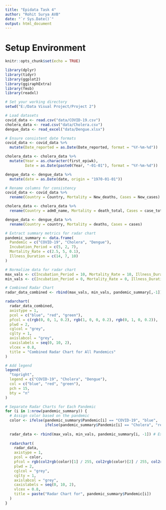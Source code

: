 ---
title: "Epidata Task 4"
author: "Rohit Surya AVB"
date: "`r Sys.Date()`"
output: html_document
---

# Setup Environment
```{r setup, include=FALSE}
knitr::opts_chunk$set(echo = TRUE)

```


```{r}

library(dplyr)
library(tidyr)
library(ggplot2)
library(ggiraphExtra)
library(fmsb)
library(readxl)

# Set your working directory
setwd("E:/Data Visual Project/Project 2")

# Load datasets
covid_data <- read.csv("data/COVID-19.csv")
cholera_data <- read.csv("data/Cholera.csv")
dengue_data <- read_excel("data/Dengue.xlsx")

# Ensure consistent date formats
covid_data <- covid_data %>%
  mutate(Date_reported = as.Date(Date_reported, format = "%Y-%m-%d"))

cholera_data <- cholera_data %>%
  mutate(Year = as.character(first_epiwk),
         Date = as.Date(paste0(Year, "-01-01"), format = "%Y-%m-%d"))

dengue_data <- dengue_data %>%
  mutate(date = as.Date(date, origin = "1970-01-01"))

# Rename columns for consistency
covid_data <- covid_data %>%
  rename(Country = Country, Mortality = New_deaths, Cases = New_cases)

cholera_data <- cholera_data %>%
  rename(Country = adm0_name, Mortality = death_total, Cases = case_total)

dengue_data <- dengue_data %>%
  rename(Country = country, Mortality = deaths, Cases = cases)

# Extract summary metrics for radar chart
pandemic_summary <- data.frame(
  Pandemic = c("COVID-19", "Cholera", "Dengue"),
  Incubation_Period = c(5, 2, 7), 
  Mortality_Rate = c(2.5, 5, 0.1),
  Illness_Duration = c(14, 7, 10)
)

# Normalize data for radar chart
max_vals <- c(Incubation_Period = 10, Mortality_Rate = 10, Illness_Duration = 15)
min_vals <- c(Incubation_Period = 0, Mortality_Rate = 0, Illness_Duration = 0)

# Combined Radar Chart
radar_data_combined <- rbind(max_vals, min_vals, pandemic_summary[,-1])

radarchart(
  radar_data_combined,
  axistype = 1,
  pcol = c("blue", "red", "green"),
  pfcol = c(rgb(0, 0, 1, 0.2), rgb(1, 0, 0, 0.2), rgb(0, 1, 0, 0.2)),
  plwd = 2,
  cglcol = "grey",
  cglty = 1,
  axislabcol = "grey",
  caxislabels = seq(0, 10, 2),
  vlcex = 0.8,
  title = "Combined Radar Chart for All Pandemics"
)

# Add legend
legend(
  "topright",
  legend = c("COVID-19", "Cholera", "Dengue"),
  col = c("blue", "red", "green"),
  pch = 15,
  bty = "n"
)

# Separate Radar Charts for Each Pandemic
for (i in 1:nrow(pandemic_summary)) {
  # Assign color based on the pandemic
  color <- ifelse(pandemic_summary$Pandemic[i] == "COVID-19", "blue",
                  ifelse(pandemic_summary$Pandemic[i] == "Cholera", "red", "green"))
  
  radar_data <- rbind(max_vals, min_vals, pandemic_summary[i, -1]) # Exclude 'Pandemic' column
  
  radarchart(
    radar_data,
    axistype = 1,
    pcol = color,
    pfcol = rgb(col2rgb(color)[1] / 255, col2rgb(color)[2] / 255, col2rgb(color)[3] / 255, 0.3),
    plwd = 2,
    cglcol = "grey",
    cglty = 1,
    axislabcol = "grey",
    caxislabels = seq(0, 10, 2),
    vlcex = 0.8,
    title = paste("Radar Chart for", pandemic_summary$Pandemic[i])
  )
}



```
